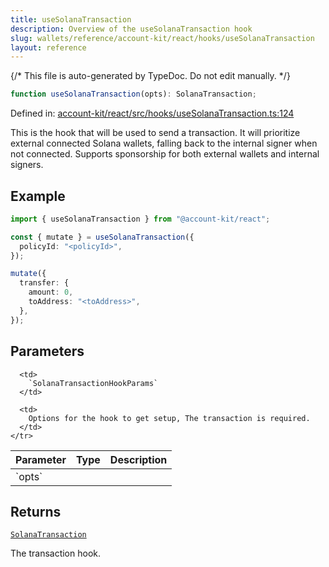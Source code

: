 ```yaml
---
title: useSolanaTransaction
description: Overview of the useSolanaTransaction hook
slug: wallets/reference/account-kit/react/hooks/useSolanaTransaction
layout: reference
---
```


{/* This file is auto-generated by TypeDoc. Do not edit manually. */}

```ts
function useSolanaTransaction(opts): SolanaTransaction;
```

Defined in: [account-kit/react/src/hooks/useSolanaTransaction.ts:124](https://github.com/alchemyplatform/aa-sdk/blob/c1a84188d03473acac2fdb49fb7cd7fdba73169b/account-kit/react/src/hooks/useSolanaTransaction.ts#L124)

This is the hook that will be used to send a transaction. It will prioritize external
connected Solana wallets, falling back to the internal signer when not connected.
Supports sponsorship for both external wallets and internal signers.

## Example

```ts twoslash
import { useSolanaTransaction } from "@account-kit/react";

const { mutate } = useSolanaTransaction({
  policyId: "<policyId>",
});

mutate({
  transfer: {
    amount: 0,
    toAddress: "<toAddress>",
  },
});
```

## Parameters

<table>
  <thead>
    <tr>
      <th align="left">Parameter</th>
      <th align="left">Type</th>
      <th align="left">Description</th>
    </tr>
  </thead>

  <tbody>
    <tr>
      <td>
        `opts`
      </td>

      <td>
        `SolanaTransactionHookParams`
      </td>

      <td>
        Options for the hook to get setup, The transaction is required.
      </td>
    </tr>

  </tbody>
</table>

## Returns

[`SolanaTransaction`](../interfaces/SolanaTransaction.mdx)

The transaction hook.
